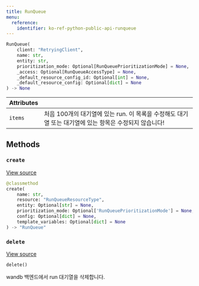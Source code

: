 ```yaml
---
title: RunQueue
menu:
  reference:
    identifier: ko-ref-python-public-api-runqueue
---
```


<Card title="View the source code" href="https://www.github.com/wandb/wandb/tree/637bddf198525810add5804059001b1b319d6ad1/wandb/apis/public/jobs.py#L427-L653" icon="github"/>

```python
RunQueue(
    client: "RetryingClient",
    name: str,
    entity: str,
    prioritization_mode: Optional[RunQueuePrioritizationMode] = None,
    _access: Optional[RunQueueAccessType] = None,
    _default_resource_config_id: Optional[int] = None,
    _default_resource_config: Optional[dict] = None
) -> None
```

| Attributes |  |
| :--- | :--- |
|  `items` |  처음 100개의 대기열에 있는 run. 이 목록을 수정해도 대기열 또는 대기열에 있는 항목은 수정되지 않습니다! |

## Methods

### `create`

[View source](https://www.github.com/wandb/wandb/tree/637bddf198525810add5804059001b1b319d6ad1/wandb/apis/public/jobs.py#L640-L653)

```python
@classmethod
create(
    name: str,
    resource: "RunQueueResourceType",
    entity: Optional[str] = None,
    prioritization_mode: Optional['RunQueuePrioritizationMode'] = None,
    config: Optional[dict] = None,
    template_variables: Optional[dict] = None
) -> "RunQueue"
```

### `delete`

[View source](https://www.github.com/wandb/wandb/tree/637bddf198525810add5804059001b1b319d6ad1/wandb/apis/public/jobs.py#L514-L536)

```python
delete()
```

wandb 백엔드에서 run 대기열을 삭제합니다.
